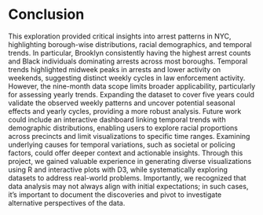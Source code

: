 # Conclusion

This exploration provided critical insights into arrest patterns in NYC, highlighting borough-wise distributions, racial demographics, and temporal trends. In particular, Brooklyn consistently having the highest arrest counts and Black individuals dominating arrests across most boroughs. Temporal trends highlighted midweek peaks in arrests and lower activity on weekends, suggesting distinct weekly cycles in law enforcement activity. However, the nine-month data scope limits broader applicability, particularly for assessing yearly trends. Expanding the dataset to cover five years could validate the observed weekly patterns and uncover potential seasonal effects and yearly cycles, providing a more robust analysis. Future work could include an interactive dashboard linking temporal trends with demographic distributions, enabling users to explore racial proportions across precincts and limit visualizations to specific time ranges. Examining underlying causes for temporal variations, such as societal or policing factors, could offer deeper context and actionable insights. Through this project, we gained valuable experience in generating diverse visualizations using R and interactive plots with D3, while systematically exploring datasets to address real-world problems. Importantly, we recognized that data analysis may not always align with initial expectations; in such cases, it’s important to document the discoveries and pivot to investigate alternative perspectives of the data.